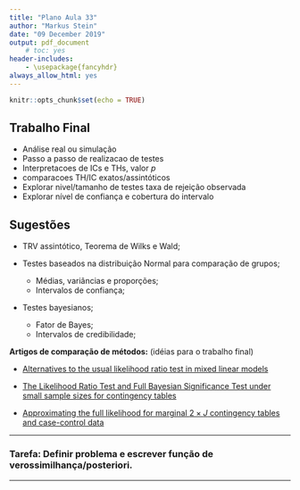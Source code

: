 ```yaml
---
title: "Plano Aula 33"
author: "Markus Stein"
date: "09 December 2019"
output: pdf_document
    # toc: yes
header-includes:
    - \usepackage{fancyhdr}
always_allow_html: yes
---
```

\addtolength{\headheight}{1.0cm} 
\pagestyle{fancyplain} 
\rhead{\includegraphics[height=1.5cm]{Logo-40-anos-estatistica.png}}
\lhead{\includegraphics[height=1.5cm]{logoIME60.jpg}}
\chead{UNIVERSIDADE FEDERAL DO RIO GRANDE DO SUL \\
INSTITUTO DE MATEMÁTICA E ESTATÍSTICA \\
DEPARTAMENTO DE ESTATÍSTICA \\
\vspace{0.3cm}
MAT02023 - INFERÊNCIA B - 2019/2
}
\renewcommand{\headrulewidth}{0pt} 


```r
knitr::opts_chunk$set(echo = TRUE)
```

## Trabalho Final
* Análise real ou simulação
* Passo a passo de realizacao de testes
* Interpretacoes de ICs e THs, valor *p*
* comparacoes TH/IC exatos/assintóticos
* Explorar nivel/tamanho de testes taxa de rejeição observada
* Explorar nível de confiança e cobertura do intervalo

\vspace{0.5cm}


## Sugestões

* TRV assintótico, Teorema de Wilks e Wald;  

* Testes baseados na distribuição Normal para comparação de grupos;   
  + Médias, variâncias e proporções;  
  + Intervalos de confiança;   

* Testes bayesianos;   
  + Fator de Bayes;   
  + Intervalos de credibilidade;   
  

\vspace{0.5cm}


<!-- pagina thomas - intervalos -->
<!-- https://notstatschat.rbind.io/2019/06/11/confidence-intervals-not-a-very-strong-property/ -->
<!-- https://notstatschat.rbind.io/2019/06/20/wald-score-lrt-the-picture/ -->

<!-- - writing design -->
<!-- - EM algorithm - git project and rmd; -->
<!-- - SES -->
<!-- - InfB -->
<!--   - marcar sala -->





<!-- ### Distribuição Categórica (Multinoulli) e Multinomial -->
<!-- Seja $\boldsymbol{I} = (I_1, \ldots, I_k)$, tal que $I_i$  uma a. a. de $\boldsymbol{I} \sim \textit{Categórica}(\boldsymbol{\pi})$, em que $$, ou $\boldsymbol{X} \sim Multinoulli(\boldsymbol{\pi})$, ou $\boldsymbol{X} \sim Multinomial(1, \boldsymbol{\pi})$, então sua f.m.p. é dada por -->
<!-- $$P({\boldsymbol{X} = \boldsymbol{x}}) = \pi_1^ \pi_k$$ -->
<!-- ou -->


\vspace{0.5cm}

**Artigos de comparação de métodos:** (idéias para o trabalho final)

* [Alternatives to the usual likelihood ratio test in mixed linear models](https://www.sciencedirect.com/science/article/pii/S0167947313002880?via%3Dihub)

* [The Likelihood Ratio Test and Full Bayesian Significance Test under small sample sizes for contingency tables](https://arxiv.org/abs/1611.08862)

* [Approximating the full likelihood for marginal $2 \times J$ contingency tables and case-control data](http://www.isi2015.ibge.gov.br/components/com_users/views/registration/tmpl/media/uploadedFiles/paper/2562/1140/OR-B08-P7-S.pdf)

<!-- aula 30.... exercício lista 6... -->

<!-- http://fisher.stats.uwo.ca/faculty/kulperger/SS3858/ -->

***
<!-- ### Tarefa: Fazer a lista 3 para entregar. -->
### Tarefa: Definir problema e escrever função de verossimilhança/posteriori.

<!-- ### Leitura 2: https://cran.r-project.org/web/packages/HDInterval/HDInterval.pdf -->

<!-- ### Tarefa: Fazer formulário para consulta na prova. -->
***
